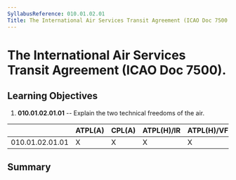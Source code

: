 ```yaml
---
SyllabusReference: 010.01.02.01
Title: The International Air Services Transit Agreement (ICAO Doc 7500.
---
```


# The International Air Services Transit Agreement (ICAO Doc 7500).

## Learning Objectives

1.  **010.01.02.01.01** -- Explain the two technical freedoms of the air.

|                 | ATPL(A) | CPL(A) | ATPL(H)/IR | ATPL(H)/VFR | CPL(H) | IR  | CBIR(A) |
| --------------- | ------- | ------ | ---------- | ----------- | ------ | --- | ------- |
| 010.01.02.01.01 | X       | X      | X          | X           | X      |     |         |

## Summary
